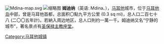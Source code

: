 [[File:Mdina-map.svg|right]]
[[File:Malta_Mdina_BW_2011-10-05_12-41-38.JPG|缩略图]]
'''姆迪纳'''（英语: Mdina、{{lang-mt| L-Imdina}}），[[马耳他|马耳他]]城市，位于[[马耳他岛|马耳他岛]]中部，曾是马耳他首都，总面积〇點九平方公里 (0.3 sq mi)，总人口二百七十八 (二〇〇五年計)。若納入周边地区，总人口則约一萬一千。姆迪纳又名“宁静的城市”，著名景点有[[圣保禄主教座堂_(姆迪纳)|圣保禄主教座堂]]。
{{commonscat|Mdina}}
{{Authority control}}
[[Category:马耳他城镇|Category:马耳他城镇]]